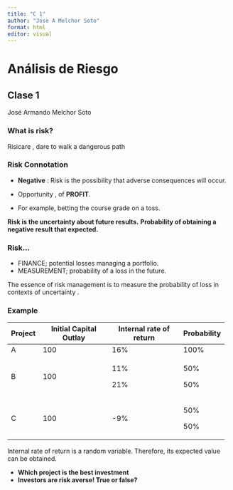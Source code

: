 ```yaml
---
title: "C 1"
author: "Jose A Melchor Soto"
format: html
editor: visual
---
```


# Análisis de Riesgo

## Clase 1

José Armando Melchor Soto

### What is risk?

Risicare , dare to walk a dangerous path

### Risk Connotation

-   **Negative** : Risk is the possibility that adverse consequences will occur.

-   Opportunity , of **PROFIT**.

-   For example, betting the course grade on a toss.

**Risk is the uncertainty about future results.** **Probability of obtaining a negative result that expected.**

### Risk...

-   FINANCE; potential losses managing a portfolio.
-   MEASUREMENT; probability of a loss in the future.

The essence of risk management is to measure the probability of loss in contexts of uncertainty .

### Example

+---------+------------------------+-------------------------+-------------+
| Project | Initial Capital Outlay | Internal rate of return | Probability |
+=========+========================+=========================+=============+
| A       | 100                    | 16%                     | 100%        |
+---------+------------------------+-------------------------+-------------+
| B       | 100                    | 11%                     | 50%         |
|         |                        |                         |             |
|         |                        | 21%                     | 50%         |
+---------+------------------------+-------------------------+-------------+
| C       | 100                    | -9%                     | 50%         |
|         |                        |                         |             |
|         |                        |                         | 50%         |
+---------+------------------------+-------------------------+-------------+

Internal rate of return is a random variable. Therefore, its expected value can be obtained.

-   **Which project is the best investment**
-   **Investors are risk averse! True or false?**

## 
